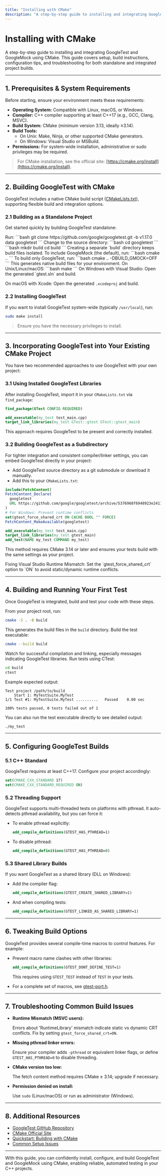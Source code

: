 ```yaml
---
title: "Installing with CMake"
description: "A step-by-step guide to installing and integrating GoogleTest/GoogleMock using CMake, including configuration tips and build instructions for both local and system setups."
---
```


# Installing with CMake

A step-by-step guide to installing and integrating GoogleTest and GoogleMock using CMake. This guide covers setup, build instructions, configuration tips, and troubleshooting for both standalone and integrated project builds.

---

## 1. Prerequisites & System Requirements

Before starting, ensure your environment meets these requirements:

- **Operating System:** Compatible with Linux, macOS, or Windows.
- **Compiler:** C++ compiler supporting at least C++17 (e.g., GCC, Clang, MSVC).
- **Build System:** CMake (minimum version 3.13, ideally ≥3.14).
- **Build Tools:** 
  - On Unix: Make, Ninja, or other supported CMake generators.
  - On Windows: Visual Studio or MSBuild.
- **Permissions:** For system-wide installation, administrative or sudo privileges may be required.

> For CMake installation, see the official site: [https://cmake.org/install](https://cmake.org/install).

---

## 2. Building GoogleTest with CMake

GoogleTest includes a native CMake build script ([CMakeLists.txt](https://github.com/google/googletest/blob/main/CMakeLists.txt)), supporting flexible build and integration options.

### 2.1 Building as a Standalone Project

Get started quickly by building GoogleTest standalone:

<Steps>
<Step title="Clone the Repository">
Run:
```bash
git clone https://github.com/google/googletest.git -b v1.17.0
data
googletest
```
Change to the source directory:
```bash
cd googletest
```
</Step>
<Step title="Create and Enter Build Directory">
```bash
mkdir build
cd build
```
Creating a separate `build` directory keeps build files isolated.
</Step>
<Step title="Configure the Build">
To include GoogleMock (the default), run:
```bash
cmake ..
```
To build only GoogleTest, run:
```bash
cmake .. -DBUILD_GMOCK=OFF
```
This generates native build files for your environment.
</Step>
<Step title="Build GoogleTest">
On Unix/Linux/macOS:
```bash
make
```
On Windows with Visual Studio:
Open the generated `gtest.sln` and build.

On macOS with Xcode:
Open the generated `.xcodeproj` and build.
</Step>
</Steps>

### 2.2 Installing GoogleTest

If you want to install GoogleTest system-wide (typically `/usr/local`), run:

```bash
sudo make install
```

> Ensure you have the necessary privileges to install.

---

## 3. Incorporating GoogleTest into Your Existing CMake Project

You have two recommended approaches to use GoogleTest with your own project:

### 3.1 Using Installed GoogleTest Libraries

After installing GoogleTest, import it in your `CMakeLists.txt` via `find_package`:

```cmake
find_package(GTest CONFIG REQUIRED)

add_executable(my_test test_main.cpp)
target_link_libraries(my_test GTest::gtest GTest::gtest_main)
```

This approach requires GoogleTest to be present and correctly installed.

### 3.2 Building GoogleTest as a Subdirectory

For tighter integration and consistent compiler/linker settings, you can embed GoogleTest directly in your project:

- Add GoogleTest source directory as a git submodule or download it manually.
- Add this to your `CMakeLists.txt`:

```cmake
include(FetchContent)
FetchContent_Declare(
  googletest
  URL https://github.com/google/googletest/archive/5376968f6948923e2411081fd9372e71a59d8e77.zip
)
# For Windows: Prevent runtime conflicts
set(gtest_force_shared_crt ON CACHE BOOL "" FORCE)
FetchContent_MakeAvailable(googletest)

add_executable(my_test test_main.cpp)
target_link_libraries(my_test gtest_main)
add_test(NAME my_test COMMAND my_test)
```

This method requires CMake 3.14 or later and ensures your tests build with the same settings as your project.

<Tip>
Fixing Visual Studio Runtime Mismatch: Set the `gtest_force_shared_crt` option to `ON` to avoid static/dynamic runtime conflicts.
</Tip>

---

## 4. Building and Running Your First Test

Once GoogleTest is integrated, build and test your code with these steps.

<Steps>
<Step title="Configure Your Build">
From your project root, run:

```bash
cmake -S . -B build
```

This generates the build files in the `build` directory.
</Step>
<Step title="Build Your Tests">
Build the test executable:

```bash
cmake --build build
```

Watch for successful compilation and linking, especially messages indicating GoogleTest libraries.
</Step>
<Step title="Run Your Tests">
Run tests using CTest:

```bash
cd build
ctest
```

Example expected output:

```
Test project /path/to/build
    Start 1: MyTestSuite.MyTest
1/1 Test #1: MyTestSuite.MyTest ..........   Passed    0.00 sec

100% tests passed, 0 tests failed out of 1
```
</Step>
</Steps>

<Note>
You can also run the test executable directly to see detailed output:

```bash
./my_test
```
</Note>

---

## 5. Configuring GoogleTest Builds

### 5.1 C++ Standard

GoogleTest requires at least C++17. Configure your project accordingly:

```cmake
set(CMAKE_CXX_STANDARD 17)
set(CMAKE_CXX_STANDARD_REQUIRED ON)
```

### 5.2 Threading Support

GoogleTest supports multi-threaded tests on platforms with pthread. It auto-detects pthread availability, but you can force it:

- To enable pthread explicitly:

  ```cmake
  add_compile_definitions(GTEST_HAS_PTHREAD=1)
  ```

- To disable pthread:

  ```cmake
  add_compile_definitions(GTEST_HAS_PTHREAD=0)
  ```

### 5.3 Shared Library Builds

If you want GoogleTest as a shared library (DLL on Windows):

- Add the compiler flag:

  ```cmake
  add_compile_definitions(GTEST_CREATE_SHARED_LIBRARY=1)
  ```

- And when compiling tests:

  ```cmake
  add_compile_definitions(GTEST_LINKED_AS_SHARED_LIBRARY=1)
  ```

---

## 6. Tweaking Build Options

GoogleTest provides several compile-time macros to control features. For example:

- Prevent macro name clashes with other libraries:

  ```cmake
  add_compile_definitions(GTEST_DONT_DEFINE_TEST=1)
  ```

  This requires using `GTEST_TEST` instead of `TEST` in your tests.

- For a complete set of macros, see [gtest-port.h](https://github.com/google/googletest/blob/main/googletest/include/gtest/internal/gtest-port.h).

---

## 7. Troubleshooting Common Build Issues

- **Runtime Mismatch (MSVC users):**

  Errors about 'RuntimeLibrary' mismatch indicate static vs dynamic CRT conflicts. Fix by setting `gtest_force_shared_crt=ON`.

- **Missing pthread linker errors:**

  Ensure your compiler adds `-pthread` or equivalent linker flags, or define `GTEST_HAS_PTHREAD=0` to disable threading.

- **CMake version too low:**

  The fetch content method requires CMake ≥ 3.14; upgrade if necessary.

- **Permission denied on install:**

  Use `sudo` (Linux/macOS) or run as administrator (Windows).

---

## 8. Additional Resources

- [GoogleTest GitHub Repository](https://github.com/google/googletest)
- [CMake Official Site](https://cmake.org/)
- [Quickstart: Building with CMake](docs/quickstart-cmake.md)
- [Common Setup Issues](getting-started/setup-troubleshooting/common-setup-issues.md)

---

With this guide, you can confidently install, configure, and build GoogleTest and GoogleMock using CMake, enabling reliable, automated testing in your C++ projects.

<Source url="https://github.com/google/googletest" branch="main" paths='[{"path":"googletest/README.md","range":"1-105"},{"path":"googletest/CMakeLists.txt","range":"1-120"},{"path":"docs/quickstart-cmake.md","range":"1-121"},{"path":"googlemock/CMakeLists.txt","range":"1-130"}]' />